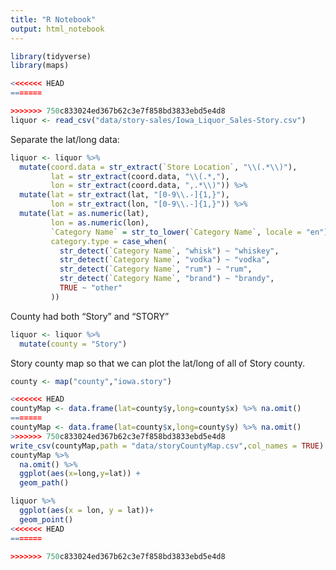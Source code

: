 ```yaml
---
title: "R Notebook"
output: html_notebook
---
```


```r
library(tidyverse)
library(maps)

<<<<<<< HEAD
=======

>>>>>>> 750c833024ed367b62c3e7f858bd3833ebd5e4d8
liquor <- read_csv("data/story-sales/Iowa_Liquor_Sales-Story.csv")
```

Separate the lat/long data:

```r
liquor <- liquor %>%
  mutate(coord.data = str_extract(`Store Location`, "\\(.*\\)"),
         lat = str_extract(coord.data, "\\(.*,"),
         lon = str_extract(coord.data, ",.*\\)")) %>%
  mutate(lat = str_extract(lat, "[0-9\\.-]{1,}"),
         lon = str_extract(lon, "[0-9\\.-]{1,}")) %>%
  mutate(lat = as.numeric(lat),
         lon = as.numeric(lon),
         `Category Name` = str_to_lower(`Category Name`, locale = "en"),
         category.type = case_when(
           str_detect(`Category Name`, "whisk") ~ "whiskey",
           str_detect(`Category Name`, "vodka") ~ "vodka",
           str_detect(`Category Name`, "rum") ~ "rum",
           str_detect(`Category Name`, "brand") ~ "brandy",
           TRUE ~ "other"
         ))
```

County had both "Story" and "STORY"
```r
liquor <- liquor %>%
  mutate(county = "Story")
```

Story county map so that we can plot the lat/long of all of Story county.
```r
county <- map("county","iowa.story")
```

```r
<<<<<<< HEAD
countyMap <- data.frame(lat=county$y,long=county$x) %>% na.omit()
=======
countyMap <- data.frame(lat=county$x,long=county$y) %>% na.omit()
>>>>>>> 750c833024ed367b62c3e7f858bd3833ebd5e4d8
write_csv(countyMap,path = "data/storyCountyMap.csv",col_names = TRUE)
countyMap %>%
  na.omit() %>%
  ggplot(aes(x=long,y=lat)) +
  geom_path()

liquor %>%
  ggplot(aes(x = lon, y = lat))+
  geom_point()
<<<<<<< HEAD
=======

>>>>>>> 750c833024ed367b62c3e7f858bd3833ebd5e4d8
```

